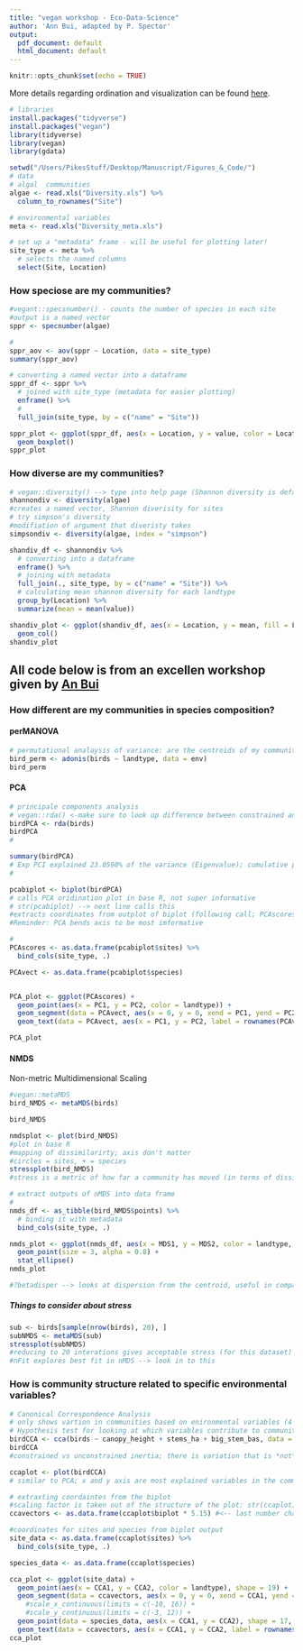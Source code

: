```yaml
---
title: "vegan workshop - Eco-Data-Science"
author: 'Ann Bui, adapted by P. Spector'
output:
  pdf_document: default
  html_document: default
---
```


```r
knitr::opts_chunk$set(echo = TRUE)
```

More details regarding ordination and visualization can be found [here](http://rpubs.com/an-bui/553683).

```r
# libraries
install.packages("tidyverse")
install.packages("vegan")
library(tidyverse)
library(vegan)
library(gdata)

setwd("/Users/PikesStuff/Desktop/Manuscript/Figures_&_Code/")
# data
# algal  communities
algae <- read.xls("Diversity.xls") %>% 
  column_to_rownames("Site")

# environmental variables
meta <- read.xls("Diversity_meta.xls")

# set up a "metadata" frame - will be useful for plotting later!
site_type <- meta %>% 
  # selects the named columns
  select(Site, Location)
```

### How speciose are my communities?

```r
#vegant::specsnumber() - counts the number of species in each site
#output is a named vector
sppr <- specnumber(algae)

#
sppr_aov <- aov(sppr ~ Location, data = site_type)
summary(sppr_aov)
```

```r
# converting a named vector into a dataframe
sppr_df <- sppr %>% 
  # joined with site_type (metadata for easier plotting)
  enframe() %>% 
  # 
  full_join(site_type, by = c("name" = "Site"))

sppr_plot <- ggplot(sppr_df, aes(x = Location, y = value, color = Location)) +
  geom_boxplot()
sppr_plot
```

### How diverse are my communities?

```r
# vegan::diversity() --> type into help page (Shannon diversity is default, and most commmon)
shannondiv <- diversity(algae)
#creates a named vector, Shannon diverisity for sites 
# try simpson's diversity
#modifiation of argument that diveristy takes
simpsondiv <- diversity(algae, index = "simpson")
```

```r
shandiv_df <- shannondiv %>% 
  # converting into a dataframe
  enframe() %>% 
  # joining with metadata
  full_join(., site_type, by = c("name" = "Site")) %>% 
  # calculating mean shannon diversity for each landtype
  group_by(Location) %>% 
  summarize(mean = mean(value))

shandiv_plot <- ggplot(shandiv_df, aes(x = Location, y = mean, fill = Location)) +
  geom_col()
shandiv_plot
```

## All code below is from an excellen workshop given by [An Bui](http://rpubs.com/an-bui/553683)

### How different are my communities in species composition?

#### perMANOVA
```r
# permutational analaysis of variance: are the centroids of my communities different?
bird_perm <- adonis(birds ~ landtype, data = env)
bird_perm
```

#### PCA

```r
# principale components analysis
# vegan::rda() <-make sure to look up difference between constrained and unconstrained analysis
birdPCA <- rda(birds)
birdPCA
# 

summary(birdPCA)
# Exp PCI explained 23.0590% of the variance (Eigenvalue); cumulative proportion explained is additive (across rows from proportion explained; add Eigenvalues)
# 

pcabiplot <- biplot(birdPCA)
# calls PCA oridination plot in base R, not super informative
# str(pcabiplot) --> next line calls this
#extracts coordinates from outplot of biplot (following call; PCAscores)
#Reminder: PCA bends axis to be most imformative

# 
PCAscores <- as.data.frame(pcabiplot$sites) %>% 
  bind_cols(site_type, .)

PCAvect <- as.data.frame(pcabiplot$species)


PCA_plot <- ggplot(PCAscores) +
  geom_point(aes(x = PC1, y = PC2, color = landtype)) +
  geom_segment(data = PCAvect, aes(x = 0, y = 0, xend = PC1, yend = PC2), arrow = arrow(length = unit(0.2, "cm"))) +
  geom_text(data = PCAvect, aes(x = PC1, y = PC2, label = rownames(PCAvect)))

PCA_plot
```

#### NMDS

Non-metric Multidimensional Scaling

```r
#vegan::metaMDS
bird_NMDS <- metaMDS(birds)

bird_NMDS

nmdsplot <- plot(bird_NMDS)
#plot in base R
#mapping of dissimilarirty; axis don't matter
#circles = sites, + = species
stressplot(bird_NMDS)
#stress is a metric of how far a community has moved (in terms of dissimilarity); spread of stress, each point is a community. 
```

```r
# extract outputs of nMDS into data frame
# 
nmds_df <- as_tibble(bird_NMDS$points) %>% 
  # binding it with metadata
  bind_cols(site_type, .)

nmds_plot <- ggplot(nmds_df, aes(x = MDS1, y = MDS2, color = landtype, shape = landtype)) +
  geom_point(size = 3, alpha = 0.8) +
  stat_ellipse()
nmds_plot

#?betadisper --> looks at dispersion from the centroid, useful in comparison to PERMANOVA 
```

##### Things to consider about stress

```r
sub <- birds[sample(nrow(birds), 20), ]
subNMDS <- metaMDS(sub)
stressplot(subNMDS)
#reducing to 20 interations gives acceptable stress (for this dataset)
#nFit explores best fit in nMDS --> look in to this
```

### How is community structure related to specific environmental variables?

```r
# Canonical Correspondence Analysis
# only shows vartion in communities based on enironmental variables (4 columns in env_var)
# Hypothesis test for looking at which variables contribute to community compostion; do *not* run all variables at once; different than exploring in nMDS
birdCCA <- cca(birds ~ canopy_height + stems_ha + big_stem_bas, data = env) #tests these three strucutural variables
birdCCA
#constrained vs unconstrained inertia; there is variation that is *not* explained by these three variables alone (canopy_height + stems_ha + big_stem_bas)

```

```r
ccaplot <- plot(birdCCA)
# similar to PCA; x and y axis are most explained variables in the community 

# extraxting coordaintes from the biplot
#scaling factor is taken out of the structure of the plot: str(ccaplot)
ccavectors <- as.data.frame(ccaplot$biplot * 5.15) #<-- last number changes based on what you see from str(ccaplot)

#coordinates for sites and species from biplot output
site_data <- as.data.frame(ccaplot$sites) %>% 
  bind_cols(site_type, .)

species_data <- as.data.frame(ccaplot$species)

cca_plot <- ggplot(site_data) +
  geom_point(aes(x = CCA1, y = CCA2, color = landtype), shape = 19) +
  geom_segment(data = ccavectors, aes(x = 0, y = 0, xend = CCA1, yend = CCA2), arrow = arrow(length = unit(0.2, "cm"))) +
    #scale_x_continuous(limits = c(-10, 16)) +
    #scale_y_continuous(limits = c(-3, 12)) +
  geom_point(data = species_data, aes(x = CCA1, y = CCA2), shape = 17, size = 2, color = "blue") +
  geom_text(data = ccavectors, aes(x = CCA1, y = CCA2, label = rownames(ccavectors)))
cca_plot
```